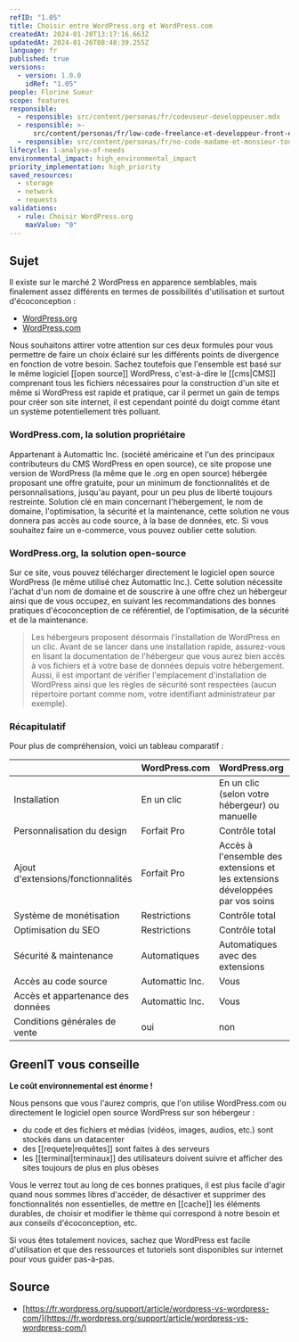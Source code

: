 ```yaml
---
refID: "1.05"
title: Choisir entre WordPress.org et WordPress.com
createdAt: 2024-01-20T13:17:16.663Z
updatedAt: 2024-01-26T08:48:39.255Z
language: fr
published: true
versions:
  - version: 1.0.0
    idRef: "1.05"
people: Florine Sueur
scope: features
responsible:
  - responsible: src/content/personas/fr/codeuseur-developpeuser.mdx
  - responsible: >-
      src/content/personas/fr/low-code-freelance-et-developpeur-front-end-d-agences.mdx
  - responsible: src/content/personas/fr/no-code-madame-et-monsieur-tout-le-monde.mdx
lifecycle: 1-analyse-of-needs
environmental_impact: high_environmental_impact
priority_implementation: high_priority
saved_resources:
  - storage
  - network
  - requests
validations:
  - rule: Choisir WordPress.org
    maxValue: "0"
---
```


## Sujet

Il existe sur le marché 2 WordPress en apparence semblables, mais finalement assez différents en termes de possibilités d'utilisation et surtout d'écoconception :

- [WordPress.org](https://fr.wordpress.org/)
- [WordPress.com](https://wordpress.com/fr/)

Nous souhaitons attirer votre attention sur ces deux formules pour vous permettre de faire un choix éclairé sur les différents points de divergence en fonction de votre besoin. Sachez toutefois que l'ensemble est basé sur le même logiciel \[\[open source]] WordPress, c'est-à-dire le \[\[cms|CMS]] comprenant tous les fichiers nécessaires pour la construction d'un site et même si WordPress est rapide et pratique, car il permet un gain de temps pour créer son site internet, il est cependant pointé du doigt comme étant un système potentiellement très polluant.

### WordPress.com, la solution propriétaire

Appartenant à Automattic Inc. (société américaine et l'un des principaux contributeurs du CMS WordPress en open source), ce site propose une version de WordPress (la même que le .org en open source) hébergée proposant une offre gratuite, pour un minimum de fonctionnalités et de personnalisations, jusqu'au payant, pour un peu plus de liberté toujours restreinte. Solution clé en main concernant l'hébergement, le nom de domaine, l'optimisation, la sécurité et la maintenance, cette solution ne vous donnera pas accès au code source, à la base de données, etc. Si vous souhaitez faire un e-commerce, vous pouvez oublier cette solution.

### WordPress.org, la solution open-source

Sur ce site, vous pouvez télécharger directement le logiciel open source WordPress (le même utilisé chez Automattic Inc.). Cette solution nécessite l'achat d'un nom de domaine et de souscrire à une offre chez un hébergeur ainsi que de vous occupez, en suivant les recommandations des bonnes pratiques d'écoconception de ce référentiel, de l'optimisation, de la sécurité et de la maintenance.

> Les hébergeurs proposent désormais l'installation de WordPress en un clic. Avant de se lancer dans une installation rapide, assurez-vous en lisant la documentation de l'hébergeur que vous aurez bien accès à vos fichiers et à votre base de données depuis votre hébergement. Aussi, il est important de vérifier l'emplacement d'installation de WordPress ainsi que les règles de sécurité sont respectées (aucun répertoire portant comme nom, votre identifiant administrateur par exemple).

### Récapitulatif

Pour plus de compréhension, voici un tableau comparatif :

|                                    | WordPress.com   | WordPress.org                                                                 |
| :--------------------------------- | :-------------- | :---------------------------------------------------------------------------- |
| Installation                       | En un clic      | En un clic (selon votre hébergeur) ou manuelle                                |
| Personnalisation du design         | Forfait Pro     | Contrôle total                                                                |
| Ajout d'extensions/fonctionnalités | Forfait Pro     | Accès à l'ensemble des extensions et les extensions développées par vos soins |
| Système de monétisation            | Restrictions    | Contrôle total                                                                |
| Optimisation du SEO                | Restrictions    | Contrôle total                                                                |
| Sécurité & maintenance             | Automatiques    | Automatiques avec des extensions                                              |
| Accès au code source               | Automattic Inc. | Vous                                                                          |
| Accès et appartenance des données  | Automattic Inc. | Vous                                                                          |
| Conditions générales de vente      | oui             | non                                                                           |

## GreenIT vous conseille

**Le coût environnemental est énorme !**

Nous pensons que vous l'aurez compris, que l'on utilise WordPress.com ou directement le logiciel open source WordPress sur son hébergeur :

- du code et des fichiers et médias (vidéos, images, audios, etc.) sont stockés dans un datacenter
- des \[\[requete|requêtes]] sont faites à des serveurs
- les \[\[terminal|terminaux]] des utilisateurs doivent suivre et afficher des sites toujours de plus en plus obèses

Vous le verrez tout au long de ces bonnes pratiques, il est plus facile d'agir quand nous sommes libres d'accéder, de désactiver et supprimer des fonctionnalités non essentielles, de mettre en \[\[cache]] les éléments durables, de choisir et modifier le thème qui correspond à notre besoin et aux conseils d'écoconception, etc.

Si vous êtes totalement novices, sachez que WordPress est facile d'utilisation et que des ressources et tutoriels sont disponibles sur internet pour vous guider pas-à-pas.

## Source

- [https://fr.wordpress.org/support/article/wordpress-vs-wordpress-com/](https://fr.wordpress.org/support/article/wordpress-vs-wordpress-com/)

